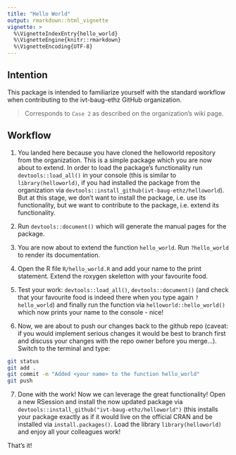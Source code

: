 ```yaml
---
title: "Hello World"
output: rmarkdown::html_vignette
vignette: >
  %\VignetteIndexEntry{hello_world}
  %\VignetteEngine{knitr::rmarkdown}
  %\VignetteEncoding{UTF-8}
---
```


## Intention

This package is intended to familiarize yourself with the standard workflow when contributing to the ivt-baug-ethz GitHub organization.

> Corresponds to `Case 2` as described on the organization's wiki page.

## Workflow

1. You landed here because you have cloned the helloworld repository from the organization. This is a simple package which you are now about to extend.
In order to load the package's functionality run `devtools::load_all()` in your console (this is similar to `library(helloworld)`, if you had installed the package from the organization via `devtools::install_github(ivt-baug-ethz/helloworld`). But at this stage, we don't want to install the package, i.e. use its functionality, but we want to contribute to the package, i.e. extend its functionality.

2. Run `devtools::document()` which will generate the manual pages for the package.

3. You are now about to extend the function `hello_world`. Run `?hello_world` to render its documentation.

4. Open the R file `R/hello_world.R` and add your name to the print statement. Extend the roxygen skeletton with your favourite food.

5. Test your work: `devtools::load_all()`, `devtools::document()` (and check that your favourite food is indeed there when you type again `?hello_world`) and finally run the function via `helloworld::hello_world()` which now prints your name to the console - nice!

6. Now, we are about to push our changes back to the github repo (caveat: if you would implement serious changes it would be best to branch first and discuss your changes with the repo owner before you merge...). Switch to the terminal and type:

```bash
git status
git add .
git commit -m "Added <your name> to the function hello_world"
git push
```

7. Done with the work! Now we can leverage the great functionality! Open a new RSession and install the now updated package via `devtools::install_github("ivt-baug-ethz/helloworld")` (this installs your package exactly as if it would live on the official CRAN and be installed via `install.packages()`. Load the library `library(helloworld)` and enjoy all your colleagues work!

That's it!
